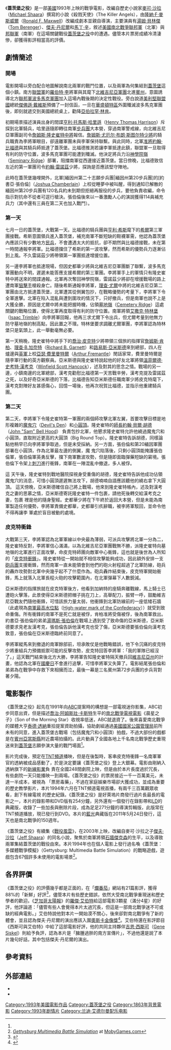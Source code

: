 {{Link style|time=2015-12-12T03:12:14+00:00}}
{{noteTA
|G1=Movie
|G2=Show
|1=zh-cn:尤厄尔; zh-tw:尤爾;
|2=zh-cn:斯图尔特; zh-tw:史都華;
}}
{{Infobox film
|name = 蓋茨堡之役
|image = Gettysburgposter.jpg
|caption = 劇院版宣傳海報
|screenplay = Ronald F. Maxwell
|based on = 《[[:en:The_Killer_Angels|The Killer Angels]]》
|narrator = [[:en:W._Morgan_Sheppard|W. Morgan Sheppard]]
|starring = [[:en:Tom_Berenger|Tom Berenger]]<br>[[傑夫·丹尼爾|傑夫·丹尼爾]]<br>[[馬丁·辛|馬丁·辛]]<br>[[:en:Maxwell_Caulfield|Maxwell Caulfield]]<br>[[:en:Kevin_Conway_(actor)|Kevin Conway]]<br>[[C·托马斯·豪威尔|C·托马斯·豪威尔]]<br>[[:en:Richard_Jordan|Richard Jordan]]<br>James Lancaster<br>[[斯蒂芬·朗|斯蒂芬·朗]]<br>[[:en:Sam_Elliott|Sam Elliott]]
|director = [[:en:Ronald_F._Maxwell|Ronald F. Maxwell]]
|producer = [[:en:Moctesuma_Esparza|Moctesuma Esparza]]<br>[[:en:Robert_Katz|Robert Katz]]
|studio = [[透納娛樂公司|透納影業]]
|distributor = {{small|'''美國院線上映商：'''}}<br>[[新線影業|新線影業]]<br>{{small|'''影碟發行商：'''}}<br>[[華納兄弟|華納兄弟]]
|released = 1993年10月8日
|runtime = 262分鐘／271分鐘{{small|'''（導演版）'''}}
|language = 英語
|music = [[:en:Randy_Edelman|Randy Edelman]]
|budget = $25,000,000[[美元|美元]]<ref name=sun>{{cite news|url=http://articles.baltimoresun.com/1993-10-09/features/1993282122_1_ted-turner-gettysburg-jeff-daniels|last=Jubera|first=Drew|title=GETTYSBURG: Ted Turner, a cast of thousands and the ghosts of the past|date=October 9, 1993|accessdate=October 12, 2011|work=[[:en:Baltimore_Sun|Baltimore Sun]]|publisher=[[:en:Tribune_Company|Tribune Company]]|archive-date=2014-12-08|archive-url=https://web.archive.org/web/20141208214449/http://articles.baltimoresun.com/1993-10-09/features/1993282122_1_ted-turner-gettysburg-jeff-daniels|dead-url=no}}</ref>
|gross = $10,769,960美元
}}

《'''蓋茨堡之役'''》是一部[[美國|美國]]1993年上映的戰爭電影，改編自歷史小說家[[麥可·沙拉|麥可·沙拉]]（[[:en:Michael_Shaara|Michael Shaara]]）撰寫的小說《殺戮天使》（The Killer Angels），由[[隆納·F·麥斯威爾|隆納·F·麥斯威爾]]（[[:en:Ronald_F._Maxwell|Ronald F. Maxwell]]）改編成劇本並親自導演，主要演員有[[湯姆·貝林傑|湯姆·貝林傑]]（[[:en:Tom_Berenger|Tom Berenger]]）、[[傑夫·丹尼爾|傑夫·丹尼爾]]和[[馬丁·辛|馬丁·辛]]，敘述[[美國南北戰爭|美國南北戰爭]][[北軍|聯邦軍]]（北軍）與[[美利堅聯盟國|邦聯軍]]（南軍）在這場關鍵戰役[[蓋茨堡之役|蓋茨堡之役]]中的遭遇。儘管本片票房成績冷清淒慘，卻獲得影評相當高的評價。

== 劇情簡述 ==
=== 開場 ===

電影開場以旁白配合地圖解說南北兩軍的戰鬥位置，以及兩軍為何集結到[[蓋茨堡|蓋茨堡]]這個小鎮。南方[[美利堅聯盟國|聯盟軍]]的[[羅伯特·李|羅伯特·李]]將軍與其麾下[[北維吉尼亞軍團|北維吉尼亞軍團]]北進[[賓夕法尼亞州|賓州]]，意圖誘導北方[[北軍|聯邦軍]][[波多馬克軍團|波多馬克軍團]]加入這場內戰後期的決定性戰役。旁白說道[[美利堅聯盟國|美利堅聯盟國]]總統[[傑佛遜·戴維斯|傑佛遜·戴維斯]]預備了一封信函，一旦在[[華盛頓特區|華盛頓特區]]外圍殲滅波多馬克軍團後，即刻就遞交到美國總統桌上，勸降[[亞伯拉罕·林肯|亞伯拉罕·林肯]]。

初期場景描述演員出身的間諜[[亨利·托馬斯·哈里遜|亨利·托馬斯·哈里遜]]（[[:en:Henry_Thomas_Harrison|Henry Thomas Harrison]]）斥探到北軍騎兵，哈里遜隨即轉往南軍[[步兵|步兵團]]大本營，穿過南軍警戒線，向北維吉尼亞軍團副司令[[詹姆斯·隆史崔特|詹姆斯·隆史崔特]][[中將|中將]]報信。[[詹姆斯·尤厄尔·布朗·斯图尔特|詹姆斯·尤厄尔·布朗·斯图尔特]][[少將|少將]]的騎兵職責為李將軍眼目，卻遠離軍團未與李軍保持聯繫。與此同時，北軍[[准將|准將]][[約翰·比福德|約翰·比福德]]與其騎兵師抵達了蓋茨堡。比福德推測若讓李軍抵達此鎮，聯盟軍一旦取得有利的防守位置，波多馬克軍團可能遭到殲滅。他決定將兵力沿[[神學院嶺|神學院嶺]]（[[:en:Seminary_Ridge|Seminary Ridge]]）部署，阻擋南軍從西邊接近蓋茨堡。當日傍晚，比福德致信左近的第一軍團司令[[約翰·F·雷諾茲|約翰·雷諾茲]]少將，探詢是否應該堅守陣地。

此時在蓋茨堡幾哩開外，北軍[緬因州第二十志願步兵團|緬因州第20步兵團]的[約書亞·張伯倫]（[[:en:Joshua_Chamberlain|Joshua Chamberlain]]）上校從睡夢中被叫醒，得到通知已解散的緬因州第20步兵團有120名兵約未到期但拒絕再服役的步兵，要他負責收編，命令指示對抗命不從者可逕行槍決。張伯倫後來以一番激勵人心的演說獲得114員補充兵力（其中還有三員在第二天也加入戰鬥）。

=== 第一天 ===

七月一日的蓋茨堡，大戰第一天。比福德的騎兵團與[[亨利·希斯|亨利·希斯]]麾下的[[安布羅斯·鮑威爾·希爾|希爾]]第三軍團接戰。希斯意圖領兵進入蓋茨堡，補充南軍不斷短缺的鞋襪軍需，他認為蓋茨堡內應該只有少數地方[[民兵|民兵]]，不會遭遇太大的抵抗，卻不期然與比福德接戰，未在第一時間通報李將軍。比福德擋住了希斯的第一波攻擊，然而希斯的優勢兵力逐漸佔到上風。不久雷諾茲少將帶領第一軍團抵達增援位置。

另一邊李將軍也抵達現場，但因史都華少將與北維吉尼亞軍團斷了聯繫，波多馬克軍團動向不明，遲遲未能答應支援希爾的第三軍團。李將軍手上的軍情只有隆史崔特中將送來的間諜通報。北軍再次奪回神學院嶺，雷諾茲少將卻在增援戰場的路上遭南軍[[狙擊手|狙擊手]]槍殺身亡。隨後希斯通報李將軍，[[理查·尤爾|理查·尤爾]]中將的北維吉尼亞第二軍團由北方抵達蓋茨堡，北軍遭其從側翼包抄，在戰略優勢的考量下，李將軍下令全軍進擊。北軍在陷入混亂與遭到圍攻的情況下，只好撤兵，但是南軍也說不上是大獲全勝，原因是尤爾中將未能把握時機，佔領[[墓地嶺|墓地嶺]]（[[:en:Cemetery_Ridge|Cemetery Ridge]]）這處關鍵的戰略位置，使得北軍再度取得有利的防守位置。南軍將領[[艾撒克·特林堡|艾撒克·特林堡]]（[[:en:Isaac_Trimble|Isaac Trimble]]）向李將軍回報，他再三求尤爾下令出兵，但尤爾考量到他無力防守墓地嶺的制高點，因此置之不理。特林堡要求調離尤爾軍團，李將軍認為特林堡只是氣頭上，此一舉動毫無必要。

第一天稍晚，隆史崔特中將手下的[[喬治·皮克特|喬治·皮克特]]少將帶領三個旅的指揮官[[詹姆斯·勞森·肯柏|詹姆斯·肯柏]]、[[理查·B.加奈特|理查·B.加奈特]]（[[:en:Richard_B._Garnett|Richard B. Garnett]]）和[[路易斯·亞米斯德|路易斯·亞米斯德]]來到總部，四人在爐邊與[[英國陸軍|英軍]]上校[[亞瑟·費里曼特爾|亞瑟·費里曼特爾]]（[[:en:Arthur_Fremantle|Arthur Fremantle]]）閒話家常，費里曼特爾是隨李軍行動的英方觀察員。亞米斯德與隆史崔特說起他的好友北軍將領[[溫菲爾德·史考特·漢考克|溫菲爾德·史考特·漢考克]]（[[:en:Winfield_Scott_Hancock|Winfield Scott Hancock]]），述及對其的思念之情。戰場的另一邊，小鎮南邊的北軍總部，漢考克勸慰比福德第一天苦戰辛勞，漢考克提及雷諾茲之死，以及好奇亞米斯德的下落，比福德告知亞米斯德任職南軍少將皮克特麾下，漢考克對陣好友甚感傷心，回憶一場後，他再次祝賀比福德，並指示他重建騎兵團。

=== 第二天 ===

第二天，李將軍下令隆史崔特第一軍團的兩個師攻擊北軍左翼，首要攻擊目標是地形複雜的[[魔鬼穴|魔鬼穴]]（[[:en:Devil's_Den|Devil's Den]]）和[[小圓頂|小圓頂]]。隆史崔特的[[師長|師長]][[約翰·貝爾·胡德|約翰·貝爾·胡德]]（[[:en:John_Bell_Hood|John "Sam" Bell Hood]]） 負責包抄北軍，他懇求隆史崔特允許他繞過魔鬼穴和小圓頂，直取附近更高的大圓頂（Big Round Top）。隆史崔特告訴胡德，同樣論點他稍早已向李將軍爭取過，但是未受採納。另一方面，張伯倫和第20緬因軍團部署在小圓頂，作為北軍最左邊的側翼，魔 鬼穴陷落後，只剩小圓頂能掩護張伯倫軍，張伯倫軍英勇反擊，擋下南軍數波攻勢，但是隨即面臨彈藥短缺的窘境。張伯倫下令架上[[刺刀|刺刀]]進行衝鋒，南軍在一陣混亂中撤退，多人被俘。

這 天午後，隆史崔特到戰地醫院探視身受重傷的胡德，隆史崔特告訴他成功佔領魔鬼穴的消息，可惜小圓頂遲遲無法攻下，胡德喃喃自語應該聽他的繞右拿下大圓頂。 這天傍晚，亞米斯德確信自己將上戰場，他來到隆史崔特帳內，述及對漢考克之妻的思慕之情，亞米斯德寄託隆史崔特一件包裹，請他死後轉交給漢考克之妻，包裹 裡是他的隨身聖經。史都華少將在下午終於返回大本營，但是未能為南軍製造任何優勢，李將軍責備史都華，史都華引疚辭職，被李將軍駁回，並命令他不得再讓李 軍處於盲目被動的處境。

=== 皮克特衝鋒 ===

大戰第三天，李將軍認為北軍軍線以中央最為薄弱，可派兵攻擊將北軍一分為二，隆史崔特反對，李將軍信心滿滿，以為北維吉尼亞軍團戰無不勝，派隆史崔特向墓地嶺的北軍進行正面攻擊，命皮克特師團向敵軍中心衝鋒，這也就是後世為人所知的「[[皮克特衝鋒|皮克特衝鋒]]」。隆史崔特從一開始就不相信攻擊能夠成功，因此額外安排一支[[砲兵|砲兵團]]支援衝鋒，然而南軍一直未能領會到他們的砲火射程超過了北軍防線，砲兵的轟炸攻勢對北軍中央幾乎起不了什麼作為。砲兵轟炸結束後，皮克特軍開始衝鋒，馬上就落入北軍長程火砲的攻擊範圍內，在北軍彈幕下人數銳減。

亞米斯德的指揮旅就在皮克特軍後方，他看到加納特的座騎奔離戰線，馬上騎士已遭砲火擊落，此景使得亞米斯德把帽子挑在刀上，高舉配刀，振臂一呼，鼓勵維吉尼亞戰友們隨他衝鋒，可惜該旅力量太弱，他衝鋒到北軍防線前的一座低矮石牆（此處現為[[南軍最高水位點|南軍最高水位點]]〔[[:en:High-water_mark_of_the_Confederacy|High-water mark of the Confederacy]]〕）就受到致命重傷。所有衝鋒的南軍不是死亡就是被俘，肯柏准將受傷被俘，後為南軍救出。約書亞·張伯倫的弟弟[[湯瑪斯·張伯倫|湯瑪斯·張伯倫]]在戰場上遇到受了致命傷的亞米斯德，亞米斯德要求見老友漢考克，張伯倫告訴他漢考克也受了傷，亞米斯德要張伯倫向漢考克致意，張伯倫在亞米斯德臨終前同意了。

李將軍縱馬來到撤退的南軍餘部前，坦承敗仗是他戰略錯誤，他下令沉痛的皮克特少將重組兵力預備抵禦可能的反擊攻勢，皮克特回答李將軍：「我的軍隊已經沒了。」這天戰鬥結束後北方大勝，李將軍告知隆史崔特隔天撤兵回[[維吉尼亞州|維吉尼亞州]]的計畫，他認為北軍在[[美國獨立日|國慶日]]不會進行追擊，可惜李將軍又失算了。電影結尾張伯倫和弟弟為在戰爭中存救下來相擁而泣，最後一幕是三名賓州第72步兵團的步兵背對著夕陽。

== 電影製作 ==

《蓋茨堡之役》起先在1991年向[[美國廣播公司|ABC]]提案時的構想是一部電視迷你影集，ABC初步同意出資，但是描述[[喬治·阿姆斯壯·卡斯特|喬治·阿姆斯壯·卡斯特]]生平的[[南北戰爭|南北戰爭]][[電視電影|電視電影]]《晨星之子》（Son of the Morning Star）收視率低迷，ABC就退資了。後來喜愛南北戰爭的媒體大亨[[泰德·透納|泰德·透納]]重拾提案資助拍攝，協助劇組通過[[美國國家公園管理局|美國國家公園管理局]]前所未有的同意，進入蓋茨堡古戰場（包括魔鬼穴和小圓頂）拍戲，不過大部份的戲都是在[[賓州|賓州]][[亞當斯縣_(賓夕法尼亞州)|亞當斯縣]]附近農場拍攝的。此片動員了全國各地上千名南北戰爭歷史重現迷來到[[蓋茨堡|蓋茨堡]]志願參演大量的戰鬥場面<ref name=sun />。

影片完成後，預定在[[特納電視網|TNT頻道]]播映，但是在後製時，客串皮克特衝鋒一名南軍軍官的透納被成品感動了，於是決定要讓《蓋茨堡之役》登上大銀幕。電影由剛納入透納旗下的[[新線影業|新線影業]]負 責在全國248間劇院上映，但是由於本片長度過於冗長，有些劇院一天只能播映一到兩場。《蓋茨堡之役》的票房接近一千一百萬美元，未達一半成本，被視為 「票房毒藥」，不過在家庭娛樂市場卻大獲成功，並成為重要的歷史教學影片，本片1994年六月在TNT頻道電視首播，有兩千三百萬觀眾收看，創下有線電視 的歷史紀錄。《蓋茨堡之役》是好萊塢片商發行過片長最長的電影之一，本片的錄影帶和DVD版有254分鐘，另外還有一個發行在錄影帶和[[LD|LD]]的典藏版，收錄了一些加長與刪除片段，成為足足271分鐘的導演剪輯版，此版常在TNT頻道播放，現已發行到DVD。本片的[[藍光|藍光]]典藏版在2011年5月24日發行，這天也是南北戰爭的150週年。

《蓋茨堡之役》有續集《[[戰役風雲|戰役風雲]]》，在2003年上映，改編自麥可·沙拉之子[[傑夫·沙拉|傑夫·沙拉]]（[[:en:Jeffrey_Shaara|Jeff Shaara]]）的同名小說，聚焦於南軍將領[[石牆傑克森|石牆傑克森]]的生平，以及導致兩軍集結蓋茨堡的戰役由來。本片1994年也在個人電影上發行過名喚《蓋茨堡：多媒體戰爭模擬》（Gettysburg: Multimedia Battle Simulation）的戰略遊戲，遊戲包含67個許多未使用的電影場景<ref>[http://www.mobygames.com/game/gettysburg-multimedia-battle-simulation ''Gettysburg Multimedia Battle Simulation''] {{Wayback|url=http://www.mobygames.com/game/gettysburg-multimedia-battle-simulation |date=20190615155052 }} at [[MobyGames|MobyGames.com]]</ref>。

== 各界評價 ==

《蓋茨堡之役》的評價幾乎都是正面的，在「[[爛番茄|爛番茄]]」網站有21篇影評，獲得88%的「新鮮」好評<ref>{{Cite web |url=http://www.rottentomatoes.com/m/1046038-gettysburg/ |title=存档副本 |access-date=2012-12-23 |archive-date=2021-04-06 |archive-url=https://web.archive.org/web/20210406040905/https://www.rottentomatoes.com/m/1046038-gettysburg |dead-url=no }}</ref>，儘管本片有些歷史錯誤，依然大受南北戰爭重現迷和歷史學者的歡迎。《[[芝加哥太陽報|芝加哥太陽報]]》的[[羅傑·艾伯特|羅傑·艾伯特]]給這部電影3顆星（滿分4星）的好評，他評論道：「儘管有些人會覺得本片太過冗長，但這是一部南北戰爭迷不可或缺的經典電影。」艾伯特說他對本片一開始漠不關心，後來卻對南北戰爭有了新的體會，並且認為傑夫·丹尼爾的演出應該入圍[[奧斯卡金像獎|奧斯卡金像獎]]<ref>{{cite news | url=http://rogerebert.suntimes.com/apps/pbcs.dll/article?AID=/19931008/REVIEWS/310080301 | work=Chicago Sun-Times | title=Gettysburg | accessdate=2022-01-19 | archive-date=2012-10-10 | archive-url=https://web.archive.org/web/20121010110842/http://rogerebert.suntimes.com/apps/pbcs.dll/article?AID=%2F19931008%2FREVIEWS%2F310080301 | dead-url=no }}</ref>。艾伯特還在影評節目《西斯可與艾伯特》中給了這部電影好評，他的共同主持夥伴[[吉恩·西斯可|吉恩·西斯可]]（[[:en:Gene_Siskel|Gene Siskel]]）則給予負評，認為本片是「臃腫過胖的南方宣傳片」，不過他還是說了本片幾句好話，其中包括傑夫·丹尼爾的演出。

== 參考資料 ==
{{Reflist}}

== 外部連結 ==
* {{IMDb title|0107007|Gettysburg}}
* {{amg title|19615|Gettysburg}}

{{DEFAULTSORT:Gettysburg}}
[[Category:1993年美國電影作品|Category:1993年美國電影作品]]
[[Category:蓋茨堡之役|Category:蓋茨堡之役]]
[[Category:1863年背景電影|Category:1863年背景電影]]
[[Category:1993年剧情片|Category:1993年剧情片]]
[[Category:兰迪·艾德尔曼配乐电影|Category:兰迪·艾德尔曼配乐电影]]